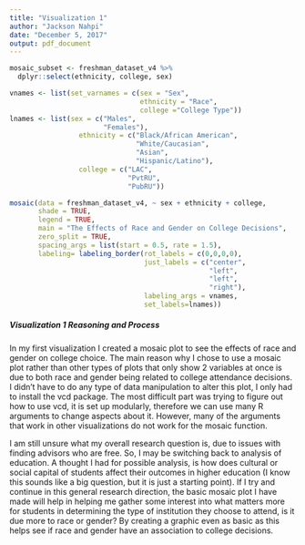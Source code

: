 ```yaml
---
title: "Visualization 1"
author: "Jackson Nahpi"
date: "December 5, 2017"
output: pdf_document
---
```


```r
mosaic_subset <- freshman_dataset_v4 %>%
  dplyr::select(ethnicity, college, sex)

vnames <- list(set_varnames = c(sex = "Sex", 
                                ethnicity = "Race", 
                                college ="College Type"))
lnames <- list(sex = c("Males", 
                       "Females"),
                 ethnicity = c("Black/African American", 
                               "White/Caucasian", 
                               "Asian",
                               "Hispanic/Latino"),  
                 college = c("LAC", 
                             "PvtRU", 
                             "PubRU"))

mosaic(data = freshman_dataset_v4, ~ sex + ethnicity + college,
       shade = TRUE, 
       legend = TRUE, 
       main = "The Effects of Race and Gender on College Decisions", 
       zero_split = TRUE, 
       spacing_args = list(start = 0.5, rate = 1.5),
       labeling= labeling_border(rot_labels = c(0,0,0,0), 
                                 just_labels = c("center", 
                                                 "left", 
                                                 "left", 
                                                 "right"), 
                                 labeling_args = vnames,
                                 set_labels=lnames))
```

##### Visualization 1 Reasoning and Process
In my first visualization I created a mosaic plot to see the effects of race and gender on college choice. The main reason why I chose to use a mosaic plot rather than other types of plots that only show 2 variables at once is due to both race and gender being related to college attendance decisions. I didn't have to do any type of data manipulation to alter this plot, I only had to install the vcd package. The most difficult part was trying to figure out how to use vcd, it is set up modularly, therefore we can use many R arguments to change aspects about it. However, many of the arguments that work in other visualizations do not work for the mosaic function.


I am still unsure what my overall research question is, due to issues with finding advisors who are free. So, I may be switching back to analysis of education. A thought I had for possible analysis, is how does cultural or social capital of students affect their outcomes in higher education (I know this sounds like a big question, but it is just a starting point). If I try and continue in this general research direction, the basic mosaic plot I have made will help in helping me gather some interest into what matters more for students in determining the type of institution they choose to attend, is it due more to race or gender? By creating a graphic even as basic as this helps see if race and gender have an association to college decisions.

